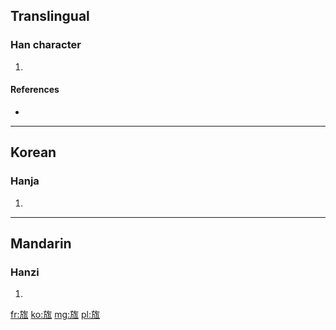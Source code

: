 ==Translingual==

===Han character===
{{Han char|rn=70|rad=方|as=06|sn=10|four=|canj=卜尸人一弓 (YSOMN)}}

# {{defn|Han|sort=方06}}

====References====
* {{Han ref|kx=0483.160|dkj=13655|dj=0845.110|hdz=32177.040|uh=65CA|ud=26058}}

----

==Korean==

===Hanja===
{{ko-hanja|hangeul=방|eumhun=|rv=bang|mr=pang|y=pang}}

# {{defn|Korean|sort=方06}}

----

==Mandarin==

===Hanzi===
{{cmn-hanzi|pin=[[fǎng]] ([[fang3]])|wg=fang<sup>3</sup>}}

# {{defn|Mandarin|sort=方06}}

[[fr:旊]]
[[ko:旊]]
[[mg:旊]]
[[pl:旊]]